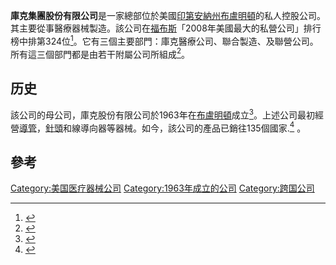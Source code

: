 {{Infobox company
| name             = Cook Group Incorporated
| logo             = [[File:Cook_logo.png|200px]]
| type             = [[私人控股公司|私人控股公司]]
| genre            =
| fate             =
| predecessor      =
| successor        =
| foundation       = {{start date|1963}}
| founder          = [[William_Cook_(entrepreneur)|William A. "Bill" Cook]]
| defunct          =
| location_city    = [[印第安納州|印第安納州]][[布盧明頓|布盧明頓]]
| location_country = {{USA}}
| locations        =
| area_served      = 世界
| key_people       = Gayle Cook <small>(共同創辦人)</small><br/>Carl Cook <small>([[CEO|CEO]])</small><br/>David Breedlove <small>([[首席財務官|首席財務官]])</small>
| industry         = [[醫療器材|醫療器材]]
| products         =
| production       =
| services         =
| revenue          = {{steady}}15億美元 （2008年）
| operating_income =
| net_income       =
| aum              =
| assets           =
| equity           =
| owner            =
| num_employees    = 9,000人
| parent           =
| divisions        = 醫藥製造<br>聯合製造<br/>庫克集團子公司
| subsid           =
| homepage         = [http://www.cookgroup.com www.cookgroup.com]
| footnotes        =
| intl             =
}}

'''庫克集團股份有限公司'''是一家總部位於美國[[印第安納州|印第安納州]][[布盧明頓|布盧明頓]]的私人控股公司。其主要從事醫療器械製造。該公司在[[福布斯|福布斯]]「2008年美國最大的私營公司」排行榜中排第324位<ref name="forbes-privates08">{{cite web | url = http://www.forbes.com/lists/2008/21/privates08_Cook-Group_6V9R.html | title = #324 Cook Group | date = 2008-11-03 | work = [[Forbes.com|Forbes.com]]: America's Largest Private Companies | publisher = Forbes.com LLC | location = [[New_York_City|New York City]] | accessdate = 2009-10-19 | archive-date = 2017-01-26 | archive-url = https://web.archive.org/web/20170126155322/http://www.forbes.com/lists/2008/21/privates08_Cook-Group_6V9R.html }}</ref>。它有三個主要部門：庫克醫療公司、聯合製造、及聯營公司。所有這三個部門都是由若干附屬公司所組成<ref name="cook-profile">{{cite web | url = http://www.cookgroup.com/profile/ | title = Corporate Profile | publisher = Cook Group Incorporated | location = Bloomington, Indiana | date = 2009-10-01 | accessdate = 2009-10-19 | deadurl = yes | archiveurl = https://web.archive.org/web/20110609001637/http://www.cookgroup.com/profile/ | archivedate = 2011-06-09 }}</ref>。

==历史==
該公司的母公司，庫克股份有限公司於1963年在[[布盧明頓|布盧明頓]]成立<ref name="cook-history">{{cite web | url = http://www.cookgroup.com/history/index.html | title = History & Innovators | publisher = Cook Group Incorporated | location = Bloomington, Indiana | date = 2009-10-01 | accessdate = 2009-10-19 | archive-date = 2010-01-28 | archive-url = https://web.archive.org/web/20100128005840/http://www.cookgroup.com/history/index.html | dead-url = yes }}</ref>。上述公司最初經營[[導管|導管]]，[[針頭|針頭]]和線導向器等器械。如今，該公司的產品已銷往135個國家.<ref>{{cite web|title=Clinical Divisions at a Glance|url=https://www.cookmedical.com/divisions|publisher=Cook Medical|accessdate=12 February 2014|archive-date=2014-02-21|archive-url=https://web.archive.org/web/20140221165515/https://www.cookmedical.com/divisions|dead-url=no}}</ref> 。

==參考==
{{reflist}}
{{stub|醫療}}
[[Category:美国医疗器械公司|Category:美国医疗器械公司]]
[[Category:1963年成立的公司|Category:1963年成立的公司]]
[[Category:跨国公司|Category:跨国公司]]
